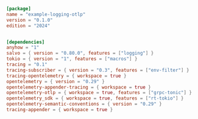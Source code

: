 
```toml  title="logging-otlp/Cargo.toml"
[package]
name = "example-logging-otlp"
version = "0.1.0"
edition = "2024"


[dependencies]
anyhow = "1"
salvo = { version = "0.80.0", features = ["logging"] }
tokio = { version = "1", features = ["macros"] }
tracing = "0.1"
tracing-subscriber = { version = "0.3", features = ["env-filter"] }
tracing-opentelemetry = { workspace = true }
opentelemetry = { version = "0.29" }
opentelemetry-appender-tracing = { workspace = true }
opentelemetry-otlp = { workspace = true, features = ["grpc-tonic"] }
opentelemetry_sdk = { workspace = true, features = ["rt-tokio"] }
opentelemetry-semantic-conventions = { version = "0.29" }
tracing-appender = { workspace = true }

```